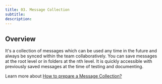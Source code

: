 ```yaml
---
title: 03. Message Collection
subtitle: 
description: 
---
```


## Overview
It's a collection of messages which can be used any time in the future and always be synced within the team collaboratively. You can save messages at the root level or in folders at the nth level. It is quickly accessible with previously saved messages at the time of testing and documenting.

Learn more about [ How to prepare a Message Collection?][1]


[1]: /ws/a/preparing-message-collection/